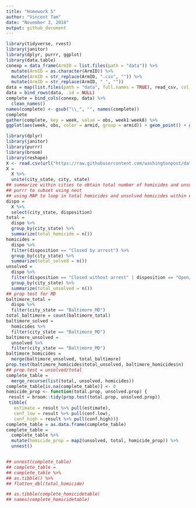```yaml
---
title: "Homework 5"
author: "Vincent Tam"
date: "November 3, 2018"
output: github_document
---
```


```r
library(tidyverse, rvest)
library(janitor)
library(dplyr, purrr, ggplot)
library(data.table)
conexp = data_frame(ArmID = list.files(path = "data")) %>%
  mutate(ArmID = as.character(ArmID)) %>%
  mutate(ArmID = str_replace(ArmID, ".csv", "")) %>%
  mutate(ArmID = str_replace(ArmID, "_", ""))
data = map(list.files(path = "data", full.names = TRUE), read_csv, col_names = TRUE) 
data = bind_rows(data, .id = NULL) 
complete = bind_cols(conexp, data) %>%
  clean_names() 
names(complete) <- gsub("\\_", "", names(complete))
complete
gather(complete, key = week, value = obs, week1:week8) %>%
ggplot(aes(week, obs, color = armid, group = armid)) + geom_point() + geom_line() + labs(title = "Control vs Experimental, Week 1-8", x = "Week", y = "Observations")
```
```r
library(dplyr)
library(janitor)
library(purrr)
library(broom)
library(reshape)
X <- read.csv(url("https://raw.githubusercontent.com/washingtonpost/data-homicides/master/homicide-data.csv"))
X = 
  X %>%
  unite(city_state, city, state)
## summarize within cities to obtain total number of homicides and unsolved homicides
## purrr to subset using nest
## using MAP to loop in total homicides and unsolved homicides within each unique city/state
dispo = 
  X %>%
  select(city_state, disposition) 
total =
  dispo %>%
  group_by(city_state) %>%
  summarize(total_homicide = n())
homicides =
  dispo %>%
  filter(disposition == "Closed by arrest") %>%
  group_by(city_state) %>%
  summarize(total_solved = n())
unsolved =
  dispo %>%
  filter(disposition == "Closed without arrest" | disposition == "Open/No arrest") %>%
  group_by(city_state) %>%
  summarize(total_unsolved = n())
## prop test for MD
baltimore_total =
  dispo %>%
  filter(city_state == "Baltimore_MD") 
total_baltimore = count(baltimore_total)
baltimore_solved =
  homicides %>%
  filter(city_state == "Baltimore_MD")
baltimore_unsolved = 
  unsolved %>%
  filter(city_state == "Baltimore_MD") 
baltimore_homicides = 
  merge(baltimore_unsolved, total_baltimore)
prop.test(baltimore_homicides$total_unsolved, baltimore_homicides$n)
## prop.test = unsolved/total
complete_table = 
  merge_recurse(list(total, unsolved, homicides)) 
complete_table[is.na(complete_table)] <- 0
homicide_prop <- function(total.prop, unsolved.prop) {
 result = broom::tidy(prop.test(total.prop, unsolved.prop))
 tibble(
   estimate = result %>% pull(estimate),
   conf_low = result %>% pull(conf.low), 
   conf_high = result %>% pull(conf.high))}
complete_table = as.data.frame(complete_table)
complete_table =
  complete_table %>% 
  mutate(homicide_prop = map2(unsolved, total, homicide_prop)) %>% 
  unnest()


## unnest(complete_table)
## complete_table =
## complete_table %>%
## as.tibble() %>%
## flatten_dbl(total_homicide)

## as.tibble(complete_homicidetable)
## names(complete_homicidetable)
```


